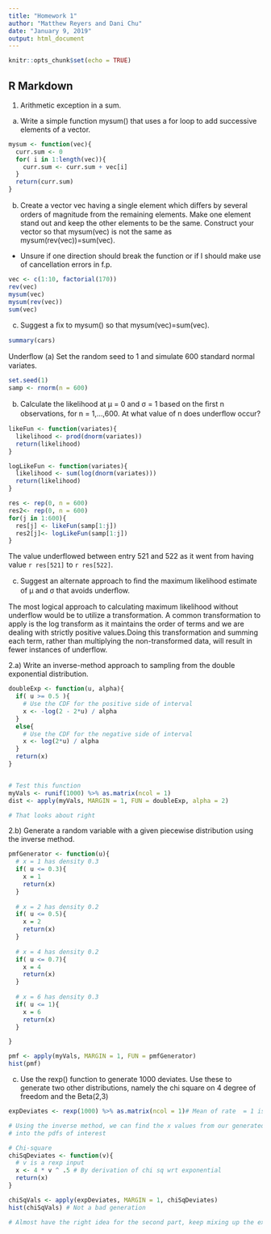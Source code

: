 ```yaml
---
title: "Homework 1"
author: "Matthew Reyers and Dani Chu"
date: "January 9, 2019"
output: html_document
---
```


```r
knitr::opts_chunk$set(echo = TRUE)
```

## R Markdown

1. Arithmetic exception in a sum.
(a) Write a simple function mysum() that uses a for loop to add successive elements of a vector.
```r
mysum <- function(vec){
  curr.sum <- 0
  for( i in 1:length(vec)){
    curr.sum <- curr.sum + vec[i]
  }
  return(curr.sum)
}
```

(b) Create a vector vec having a single element which diﬀers by several orders of magnitude from the remaining elements. Make one element stand out and keep the other elements to be the same. Construct your vector so that mysum(vec) is not the same as mysum(rev(vec))=sum(vec). 
- Unsure if one direction should break the function or if I should make use of cancellation errors in f.p.
```r
vec <- c(1:10, factorial(170)) 
rev(vec)
mysum(vec)
mysum(rev(vec))
sum(vec)
```


(c) Suggest a ﬁx to mysum() so that mysum(vec)=sum(vec).

```r
summary(cars)
```

Underﬂow
(a) Set the random seed to 1 and simulate 600 standard normal variates.
```r
set.seed(1)
samp <- rnorm(n = 600)
```

(b) Calculate the likelihood at µ = 0 and σ = 1 based on the ﬁrst n observations, for n = 1,...,600. At what value of n does underﬂow occur?
```r
likeFun <- function(variates){
  likelihood <- prod(dnorm(variates))
  return(likelihood)
}

logLikeFun <- function(variates){
  likelihood <- sum(log(dnorm(variates)))
  return(likelihood)
}

res <- rep(0, n = 600)
res2<- rep(0, n = 600)
for(j in 1:600){
  res[j] <- likeFun(samp[1:j])
  res2[j]<- logLikeFun(samp[1:j])
}
```
The value underflowed between entry 521 and 522 as it went from having value `r res[521]` to `r res[522]`.  

(c) Suggest an alternate approach to ﬁnd the maximum likelihood estimate of µ and σ that avoids underﬂow.

The most logical approach to calculating maximum likelihood without underflow would be to utilize a transformation. A common transformation to apply is the log transform as it maintains the order of terms and we are dealing with strictly positive values.Doing this transformation and summing each term, rather than multiplying the non-transformed data, will result in fewer instances of underflow. 


2.a) Write an inverse-method approach to sampling from the double exponential distribution.
```r
doubleExp <- function(u, alpha){
  if( u >= 0.5 ){
    # Use the CDF for the positive side of interval
    x <- -log(2 - 2*u) / alpha 
  }
  else{
    # Use the CDF for the negative side of interval
    x <- log(2*u) / alpha
  }
  return(x)
}


# Test this function
myVals <- runif(1000) %>% as.matrix(ncol = 1)
dist <- apply(myVals, MARGIN = 1, FUN = doubleExp, alpha = 2)

# That looks about right
```


2.b) Generate a random variable with a given piecewise distribution using the inverse method.
```r
pmfGenerator <- function(u){
  # x = 1 has density 0.3
  if( u <= 0.3){
    x = 1
    return(x)
  }
  
  # x = 2 has density 0.2
  if( u <= 0.5){
    x = 2
    return(x)
  }
  
  # x = 4 has density 0.2
  if( u <= 0.7){
    x = 4
    return(x)
  }
  
  # x = 6 has density 0.3
  if( u <= 1){
    x = 6
    return(x)
  }

}

pmf <- apply(myVals, MARGIN = 1, FUN = pmfGenerator)
hist(pmf)
```

c) Use the rexp() function to generate 1000 deviates. Use these to generate two other distributions, namely the chi square on 4 degree of freedom and the Beta(2,3)
```r
expDeviates <- rexp(1000) %>% as.matrix(ncol = 1)# Mean of rate  = 1 is 1

# Using the inverse method, we can find the x values from our generated exponentials and plug
# into the pdfs of interest

# Chi-square
chiSqDeviates <- function(v){
  # v is a rexp input
  x <- 4 * v ^ .5 # By derivation of chi sq wrt exponential
  return(x)
}

chiSqVals <- apply(expDeviates, MARGIN = 1, chiSqDeviates) 
hist(chiSqVals) # Not a bad generation

# Almost have the right idea for the second part, keep mixing up the exponential and uniform random generates
```

